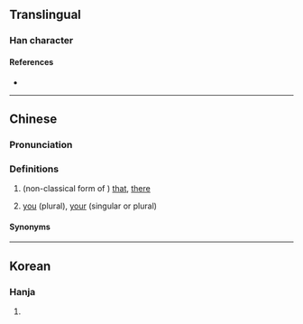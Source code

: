 {{character info/new}}
==Translingual==

===Han character===
{{Han char|rn=9|rad=人|as=07|sn=9|four=|canj=OSQL|ids=⿰亻那}}

====References====
* {{Han ref|kx=0103.290|dkj=00656|hdz=10154.070|uh=345A|ud=13402}}

----

==Chinese==
{{zh-forms|alt=亻那-nonstandard}}

===Pronunciation===
{{zh-pron
|m=nuó
|c=naa4,no4
|w=3na
|cat=pron
}}

===Definitions===
{{zh-hanzi}}

# (non-classical form of {{zh-l|那}}) [[that]], [[there]]<!--from Unihan DB -->
# {{lb|zh|Shanghainese}} [[you]] (plural), [[your]] (singular or plural)
#: {{zh-x|立 辣 窗口頭 個 搿個 人 是 㑚 經理，對 𠲎？|The man standing near the window is your manager, right?|SH}}

====Synonyms====
{{zh-dial|你們}}

----

==Korean==

===Hanja===
{{ko-hanja|hangeul=나|y=na|eumhun=어찌|ehrv=eojji|ehmr=ŏtchi|ehy=ecci}}

# {{defn|lang=ko|sort=人07}}